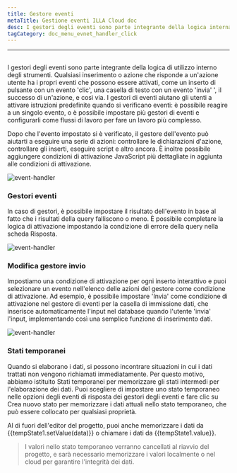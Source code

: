 ```yaml
---
title: Gestore eventi
metaTitle: Gestione eventi ILLA Cloud doc
desc: I gestori degli eventi sono parte integrante della logica interna di utilizzo degli strumenti
tagCategory: doc_menu_evnet_handler_click
---
```


* * *

## <Heading hidden>Gestore eventi</Heading>

I gestori degli eventi sono parte integrante della logica di utilizzo interno degli strumenti. Qualsiasi inserimento o azione che risponde a un'azione utente ha i propri eventi che possono essere attivati, come un inserto di pulsante con un evento 'clic', una casella di testo con un evento 'invia' ', il successo di un'azione, e così via. I gestori di eventi aiutano gli utenti a attivare istruzioni predefinite quando si verificano eventi: è possibile reagire a un singolo evento, o è possibile impostare più gestori di eventi e configurarli come flussi di lavoro per fare un lavoro più complesso.

Dopo che l'evento impostato si è verificato, il gestore dell'evento può aiutarti a eseguire una serie di azioni: controllare le dichiarazioni d'azione, controllare gli inserti, eseguire script e altro ancora. È inoltre possibile aggiungere condizioni di attivazione JavaScript più dettagliate in aggiunta alle condizioni di attivazione.

<img alt="event-handler" src='https://cdn.illacloud.com/official-website/img/official-site/event-handler-01.png' />

### Gestori eventi

In caso di gestori, è possibile impostare il risultato dell'evento in base al fatto che i risultati della query falliscono o meno. È possibile completare la logica di attivazione impostando la condizione di errore della query nella scheda Risposta.

<img alt="event-handler" src='https://cdn.illacloud.com/official-website/img/official-site/event-handler-02.png' />

### Modifica gestore invio

Impostiamo una condizione di attivazione per ogni inserto interattivo e puoi selezionare un evento nell'elenco delle azioni del gestore come condizione di attivazione. Ad esempio, è possibile impostare 'Invia' come condizione di attivazione nel gestore di eventi per la casella di immissione dati, che inserisce automaticamente l'input nel database quando l'utente 'invia' l'input, implementando così una semplice funzione di inserimento dati.

<img alt="event-handler" src='https://cdn.illacloud.com/official-website/img/official-site/event-handler-03.png' />

### Stati temporanei

Quando si elaborano i dati, si possono incontrare situazioni in cui i dati trattati non vengono richiamati immediatamente. Per questo motivo, abbiamo istituito Stati temporanei per memorizzare gli stati intermedi per l'elaborazione dei dati. Puoi scegliere di impostare uno stato temporaneo nelle opzioni degli eventi di risposta dei gestori degli eventi e fare clic su Crea nuovo stato per memorizzare i dati attuali nello stato temporaneo, che può essere collocato per qualsiasi proprietà.

Al di fuori dell'editor del progetto, puoi anche memorizzare i dati da {{tempState1.setValue(data)}} o chiamare i dati da {{tempState1.value}}.

> I valori nello stato temporaneo verranno cancellati al riavvio del progetto, e sarà necessario memorizzare i valori localmente o nel cloud per garantire l'integrità dei dati.
